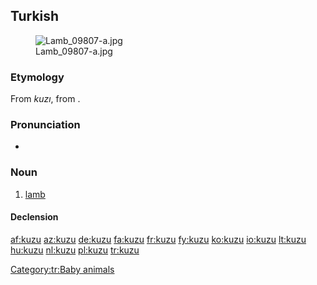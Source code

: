 ==Turkish==
[[File:Lamb_09807-a.jpg|thumb]]

===Etymology===
From {{etyl|otk|tr}} ''kuzı'', from {{proto|Turkic|kuŕi||Koŕɨ|lamb|lang=tr}}.

===Pronunciation===
* {{IPA|[kuzu]|lang=tr}}

===Noun===
{{tr-noun|yu|lar}}

# [[lamb]]

====Declension====
{{tr-noun-v|u|poss=+|pred=+}}

[[Category:tr:Baby animals]]

[[af:kuzu]]
[[az:kuzu]]
[[de:kuzu]]
[[fa:kuzu]]
[[fr:kuzu]]
[[fy:kuzu]]
[[ko:kuzu]]
[[io:kuzu]]
[[lt:kuzu]]
[[hu:kuzu]]
[[nl:kuzu]]
[[pl:kuzu]]
[[tr:kuzu]]